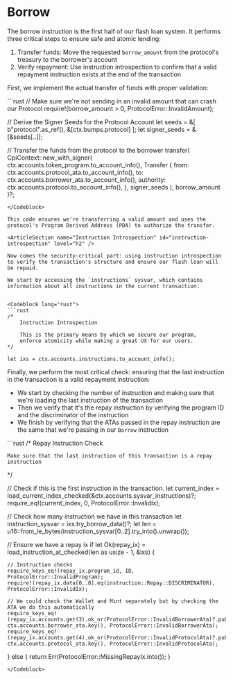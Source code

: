 # Borrow

The borrow instruction is the first half of our flash loan system. It performs three critical steps to ensure safe and atomic lending:
1. Transfer funds: Move the requested `borrow_amount` from the protocol's treasury to the borrower's account
2. Verify repayment: Use instruction introspection to confirm that a valid repayment instruction exists at the end of the transaction

<ArticleSection name="Fund Transfer" id="fund-transfer" level="h2" />

First, we implement the actual transfer of funds with proper validation:

<Codeblock lang="rust">
```rust
// Make sure we're not sending in an invalid amount that can crash our Protocol
require!(borrow_amount > 0, ProtocolError::InvalidAmount);

// Derive the Signer Seeds for the Protocol Account
let seeds = &[
    b"protocol".as_ref(),
    &[ctx.bumps.protocol]
];
let signer_seeds = &[&seeds[..]];

// Transfer the funds from the protocol to the borrower
transfer(
    CpiContext::new_with_signer(
        ctx.accounts.token_program.to_account_info(), 
        Transfer {
            from: ctx.accounts.protocol_ata.to_account_info(),
            to: ctx.accounts.borrower_ata.to_account_info(),
            authority: ctx.accounts.protocol.to_account_info(),
        }, 
        signer_seeds
    ), 
    borrow_amount
)?;
```
</Codeblock>

This code ensures we're transferring a valid amount and uses the protocol's Program Derived Address (PDA) to authorize the transfer.

<ArticleSection name="Instruction Introspection" id="instruction-introspection" level="h2" />

Now comes the security-critical part: using instruction introspection to verify the transaction's structure and ensure our flash loan will be repaid.

We start by accessing the `instructions` sysvar, which contains information about all instructions in the current transaction:


<Codeblock lang="rust">
```rust
/*
    Instruction Introspection

    This is the primary means by which we secure our program,
    enforce atomicity while making a great UX for our users.
*/

let ixs = ctx.accounts.instructions.to_account_info();
```
</Codeblock>

Finally, we perform the most critical check: ensuring that the last instruction in the transaction is a valid repayment instruction:
- We start by checking the number of instruction and making sure that we're loading the last instruction of the transaction
- Then we verify that it's the repay instruction by verifying the program ID and the discriminator of the instruction
- We finish by verifying that the ATAs passed in the repay instruction are the same that we're passing in our `Borrow` instruction

<Codeblock lang="rust">
```rust
/*
    Repay Instruction Check

    Make sure that the last instruction of this transaction is a repay instruction
*/

// Check if this is the first instruction in the transaction.
let current_index = load_current_index_checked(&ctx.accounts.sysvar_instructions)?;
require_eq!(current_index, 0, ProtocolError::InvalidIx); 

// Check how many instruction we have in this transaction
let instruction_sysvar = ixs.try_borrow_data()?;
let len = u16::from_le_bytes(instruction_sysvar[0..2].try_into().unwrap());

// Ensure we have a repay ix
if let Ok(repay_ix) = load_instruction_at_checked(len as usize - 1, &ixs) {

    // Instruction checks
    require_keys_eq!(repay_ix.program_id, ID, ProtocolError::InvalidProgram);
    require!(repay_ix.data[0..8].eq(instruction::Repay::DISCRIMINATOR), ProtocolError::InvalidIx);

    // We could check the Wallet and Mint separately but by checking the ATA we do this automatically
    require_keys_eq!(repay_ix.accounts.get(3).ok_or(ProtocolError::InvalidBorrowerAta)?.pubkey, ctx.accounts.borrower_ata.key(), ProtocolError::InvalidBorrowerAta);
    require_keys_eq!(repay_ix.accounts.get(4).ok_or(ProtocolError::InvalidProtocolAta)?.pubkey, ctx.accounts.protocol_ata.key(), ProtocolError::InvalidProtocolAta);

} else {
    return Err(ProtocolError::MissingRepayIx.into());
}
```
</Codeblock>

